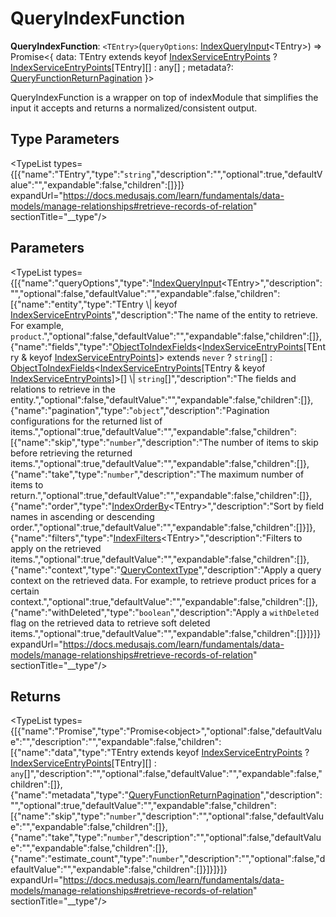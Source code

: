 
# QueryIndexFunction

 **QueryIndexFunction**: `<TEntry>`(`queryOptions`: [IndexQueryInput](../../../IndexTypes/types/types.IndexTypes.IndexQueryInput/page.mdx)&#60;TEntry&#62;) => Promise&#60;&#123; data: TEntry extends keyof [IndexServiceEntryPoints](../../../IndexTypes/interfaces/types.IndexTypes.IndexServiceEntryPoints/page.mdx) ? [IndexServiceEntryPoints](../../../IndexTypes/interfaces/types.IndexTypes.IndexServiceEntryPoints/page.mdx)[TEntry][] : any[] ; metadata?: [QueryFunctionReturnPagination](../../../IndexTypes/types/types.IndexTypes.QueryFunctionReturnPagination/page.mdx)  &#125;&#62;

QueryIndexFunction is a wrapper on top of indexModule
that simplifies the input it accepts and returns
a normalized/consistent output.

## Type Parameters

<TypeList types={[{"name":"TEntry","type":"`string`","description":"","optional":true,"defaultValue":"","expandable":false,"children":[]}]} expandUrl="https://docs.medusajs.com/learn/fundamentals/data-models/manage-relationships#retrieve-records-of-relation" sectionTitle="__type"/>

## Parameters

<TypeList types={[{"name":"queryOptions","type":"[IndexQueryInput](../../../IndexTypes/types/types.IndexTypes.IndexQueryInput/page.mdx)&#60;TEntry&#62;","description":"","optional":false,"defaultValue":"","expandable":false,"children":[{"name":"entity","type":"TEntry \\| keyof [IndexServiceEntryPoints](../../../IndexTypes/interfaces/types.IndexTypes.IndexServiceEntryPoints/page.mdx)","description":"The name of the entity to retrieve. For example, `product`.","optional":false,"defaultValue":"","expandable":false,"children":[]},{"name":"fields","type":"[ObjectToIndexFields](../../../IndexTypes/types/types.IndexTypes.ObjectToIndexFields/page.mdx)&#60;[IndexServiceEntryPoints](../../../IndexTypes/interfaces/types.IndexTypes.IndexServiceEntryPoints/page.mdx)[TEntry & keyof [IndexServiceEntryPoints](../../../IndexTypes/interfaces/types.IndexTypes.IndexServiceEntryPoints/page.mdx)]&#62; extends `never` ? `string`[] : [ObjectToIndexFields](../../../IndexTypes/types/types.IndexTypes.ObjectToIndexFields/page.mdx)&#60;[IndexServiceEntryPoints](../../../IndexTypes/interfaces/types.IndexTypes.IndexServiceEntryPoints/page.mdx)[TEntry & keyof [IndexServiceEntryPoints](../../../IndexTypes/interfaces/types.IndexTypes.IndexServiceEntryPoints/page.mdx)]&#62;[] \\| `string`[]","description":"The fields and relations to retrieve in the entity.","optional":false,"defaultValue":"","expandable":false,"children":[]},{"name":"pagination","type":"`object`","description":"Pagination configurations for the returned list of items.","optional":true,"defaultValue":"","expandable":false,"children":[{"name":"skip","type":"`number`","description":"The number of items to skip before retrieving the returned items.","optional":true,"defaultValue":"","expandable":false,"children":[]},{"name":"take","type":"`number`","description":"The maximum number of items to return.","optional":true,"defaultValue":"","expandable":false,"children":[]},{"name":"order","type":"[IndexOrderBy](../../../IndexTypes/types/types.IndexTypes.IndexOrderBy/page.mdx)&#60;TEntry&#62;","description":"Sort by field names in ascending or descending order.","optional":true,"defaultValue":"","expandable":false,"children":[]}]},{"name":"filters","type":"[IndexFilters](../../../IndexTypes/types/types.IndexTypes.IndexFilters/page.mdx)&#60;TEntry&#62;","description":"Filters to apply on the retrieved items.","optional":true,"defaultValue":"","expandable":false,"children":[]},{"name":"context","type":"[QueryContextType](../../../CommonTypes/types/types.CommonTypes.QueryContextType/page.mdx)","description":"Apply a query context on the retrieved data. For example, to retrieve product prices for a certain context.","optional":true,"defaultValue":"","expandable":false,"children":[]},{"name":"withDeleted","type":"`boolean`","description":"Apply a `withDeleted` flag on the retrieved data to retrieve soft deleted items.","optional":true,"defaultValue":"","expandable":false,"children":[]}]}]} expandUrl="https://docs.medusajs.com/learn/fundamentals/data-models/manage-relationships#retrieve-records-of-relation" sectionTitle="__type"/>

## Returns

<TypeList types={[{"name":"Promise","type":"Promise&#60;object&#62;","optional":false,"defaultValue":"","description":"","expandable":false,"children":[{"name":"data","type":"TEntry extends keyof [IndexServiceEntryPoints](../../../IndexTypes/interfaces/types.IndexTypes.IndexServiceEntryPoints/page.mdx) ? [IndexServiceEntryPoints](../../../IndexTypes/interfaces/types.IndexTypes.IndexServiceEntryPoints/page.mdx)[TEntry][] : `any`[]","description":"","optional":false,"defaultValue":"","expandable":false,"children":[]},{"name":"metadata","type":"[QueryFunctionReturnPagination](../../../IndexTypes/types/types.IndexTypes.QueryFunctionReturnPagination/page.mdx)","description":"","optional":true,"defaultValue":"","expandable":false,"children":[{"name":"skip","type":"`number`","description":"","optional":false,"defaultValue":"","expandable":false,"children":[]},{"name":"take","type":"`number`","description":"","optional":false,"defaultValue":"","expandable":false,"children":[]},{"name":"estimate_count","type":"`number`","description":"","optional":false,"defaultValue":"","expandable":false,"children":[]}]}]}]} expandUrl="https://docs.medusajs.com/learn/fundamentals/data-models/manage-relationships#retrieve-records-of-relation" sectionTitle="__type"/>
